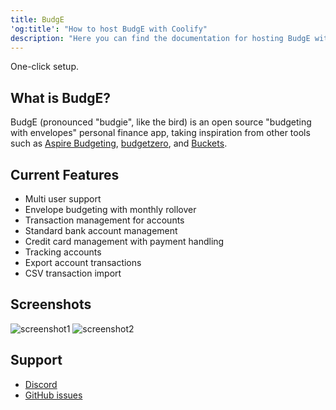 ```yaml
---
title: BudgE
'og:title': "How to host BudgE with Coolify"
description: "Here you can find the documentation for hosting BudgE with Coolify."
---
```


<Check>One-click setup.</Check>

## What is BudgE?
BudgE (pronounced "budgie", like the bird) is an open source "budgeting with envelopes" personal finance app, taking inspiration from other tools such as [Aspire Budgeting](https://www.aspirebudget.com/), [budgetzero](https://budgetzero.io/), and [Buckets](https://www.budgetwithbuckets.com/).

## Current Features
- Multi user support
- Envelope budgeting with monthly rollover
- Transaction management for accounts
- Standard bank account management
- Credit card management with payment handling
- Tracking accounts
- Export account transactions
- CSV transaction import

## Screenshots
![screenshot1](https://raw.githubusercontent.com/linuxserver/budge/main/images/budget.png)
![screenshot2](https://raw.githubusercontent.com/linuxserver/budge/main/images/account.png)

## Support
- [Discord](https://discord.gg/hKJWjDqCBz) 
- [GitHub issues](https://github.com/linuxserver/budge)